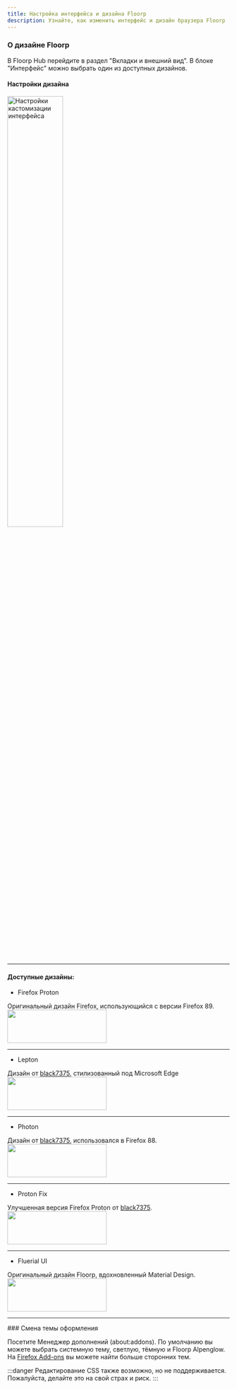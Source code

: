 ```yaml
---
title: Настройка интерфейса и дизайна Floorp
description: Узнайте, как изменить интерфейс и дизайн браузера Floorp
---
```



### О дизайне Floorp

В Floorp Hub перейдите в раздел "Вкладки и внешний вид". В блоке "Интерфейс" можно выбрать один из доступных дизайнов.

#### Настройки дизайна
<img src={InterfaceCustomize} width="50%" alt="Настройки кастомизации интерфейса"/>

<hr />

#### Доступные дизайны:

- Firefox Proton

Оригинальный дизайн Firefox, использующийся с версии Firefox 89.
<img src={Proton} width="225px" height="75px"/>

<hr />

- Lepton

Дизайн от [black7375](https://github.com/black7375), стилизованный под Microsoft Edge
<img src={Lepton} width="225px" height="75px"/>

<hr />

- Photon

Дизайн от [black7375](https://github.com/black7375), использовался в Firefox 88.
<img src={Photon} width="225px" height="75px"/>

<hr />

- Proton Fix

Улучшенная версия Firefox Proton от [black7375](https://github.com/black7375).
<img src={ProtonFix} width="225px" height="75px"/>

<hr />

- Fluerial UI

Оригинальный дизайн Floorp, вдохновленный Material Design.
<img src={Fluerial} width="225px" height="75px"/>

<hr />
### Смена темы оформления

Посетите Менеджер дополнений (about:addons).
По умолчанию вы можете выбрать системную тему, светлую, тёмную и Floorp Alpenglow.
На [Firefox Add-ons](https://addons.mozilla.org/) вы можете найти больше сторонних тем.

:::danger
Редактирование CSS также возможно, но не поддерживается. Пожалуйста, делайте это на свой страх и риск.
:::

<Support />